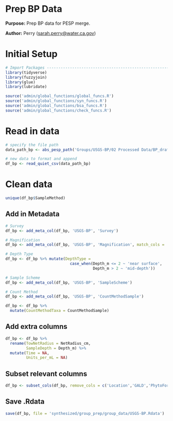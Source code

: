 # Prep BP Data

**Purpose:** Prep BP data for PESP merge.

**Author:** Perry ([sarah.perry\@water.ca.gov](mailto:sarah.perry@water.ca.gov){.email})

# Initial Setup
```r
# Import Packages ---------------------------------------------------------
library(tidyverse)
library(fuzzyjoin)
library(glue)
library(lubridate)

source('admin/global_functions/global_funcs.R')
source('admin/global_functions/syn_funcs.R')
source('admin/global_functions/bsa_funcs.R')
source('admin/global_functions/check_funcs.R')
```

# Read in data
```r
# specify the file path
data_path_bp <- abs_pesp_path('Groups/USGS-BP/02 Processed Data/BP_draft_all.csv')

# new data to format and append
df_bp <- read_quiet_csv(data_path_bp)
```

# Clean data
```r
unique(df_bp$SampleMethod)
```

## Add in Metadata
```r
# Survey
df_bp <- add_meta_col(df_bp, 'USGS-BP', 'Survey')

# Magnification
df_bp <- add_meta_col(df_bp, 'USGS-BP', 'Magnification', match_cols = 'SampleMethod') # FIX HOW THIS WORKS

# Depth Type
df_bp <- df_bp %>% mutate(DepthType = 
                            case_when(Depth_m <= 2 ~ 'near surface',
                                      Depth_m > 2 ~ 'mid-depth'))

# Sample Scheme
df_bp <- add_meta_col(df_bp, 'USGS-BP', 'SampleScheme')

# Count Method
df_bp <- add_meta_col(df_bp, 'USGS-BP', 'CountMethodSample')

df_bp <- df_bp %>%
  mutate(CountMethodTaxa = CountMethodSample)
```

## Add extra columns
```r
df_bp <- df_bp %>% 
  rename(TowNetRadius = NetRadius_cm,
         SampleDepth = Depth_m) %>%
  mutate(Time = NA,
         Units_per_mL = NA)
```

## Subset relevant columns
```r
df_bp <- subset_cols(df_bp, remove_cols = c('Location','GALD','PhytoForm'))
```


## Save .Rdata
```r
save(df_bp, file = 'synthesized/group_prep/group_data/USGS-BP.Rdata')
```


